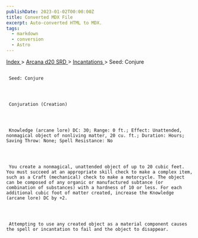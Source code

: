 ```yaml
---
publishDate: 2023-01-02T00:00:00Z
title: Converted MDX File
excerpt: Auto-converted HTML to MDX.
tags:
  - markdown
  - conversion
  - Astro
---
```


[
Index
](-index) >
[
Arcana d20 SRD
](arcana-d20-srd-index) >
[
Incantations
](arcana-d20-srd-incantations-index) > Seed: Conjure

##

     Seed: Conjure




     Conjuration (Creation)




     Knowledge (arcane lore) DC: 30; Range: 0 ft.; Effect: Unattended, nonmagical object of nonliving matter, 20 cu. ft.; Duration: Hours; Saving Throw: None; Spell Resistance: No




     You create a nonmagical, unattended object of up to 20 cubic feet. You must succeed at an appropriate skill check to make a complex item, such as a Craft (mechanical) check to make a motorcycle. The object can be composed of any organic or manufactured subtance (or combination of substances) with a hardness of 10 or less. For each additional cubic foot of matter created, increase the Knowledge (arcane lore) DC by +2.




     Attempting to use any created object as a material component causes the spell or incantation to fail and the object to disappear.
